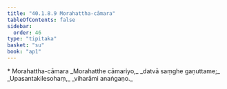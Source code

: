 ```yaml
---
title: "40.1.8.9 Morahattha-cāmara"
tableOfContents: false
sidebar:
  order: 46
type: "tipitaka"
basket: "su"
book: "ap1"
---
```



<DynamicBreadcrumb />

<Paragraph type="center" book="ap1">
* Morahattha-cāmara
</Paragraph>

<Division number="117" book="ap1">

<Paragraph number="4414" type="verses" book="ap1">
_Morahatthe cāmariyo,_  
_datvā saṃghe gaṇuttame;_  
_Upasantakilesohaṃ,_  
_viharāmi anaṅgaṇo._
</Paragraph>
</Division>